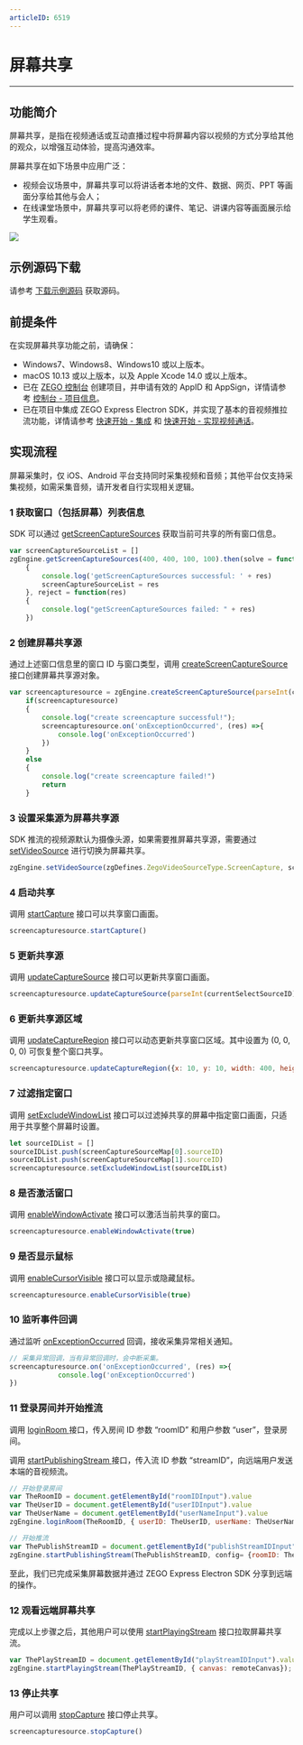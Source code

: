 ```yaml
---
articleID: 6519
---
```

# 屏幕共享

- - -

## 功能简介

屏幕共享，是指在视频通话或互动直播过程中将屏幕内容以视频的方式分享给其他的观众，以增强互动体验，提高沟通效率。

屏幕共享在如下场景中应用广泛：

- 视频会议场景中，屏幕共享可以将讲话者本地的文件、数据、网页、PPT 等画面分享给其他与会人；
- 在线课堂场景中，屏幕共享可以将老师的课件、笔记、讲课内容等画面展示给学生观看。

<Frame width="512" height="auto" caption=""><img src="https://storage.zego.im/sdk-doc/Pics/Express/screen_share_scene_new.png" /></Frame>

## 示例源码下载

请参考 [下载示例源码](!DownloadDemo/DownloadDemo) 获取源码。

## 前提条件

在实现屏幕共享功能之前，请确保：

- Windows7、Windows8、Windows10 或以上版本。
- macOS 10.13 或以上版本，以及 Apple Xcode 14.0 或以上版本。
- 已在 [ZEGO 控制台](https://console.zego.im) 创建项目，并申请有效的 AppID 和 AppSign，详情请参考 [控制台 - 项目信息](/console/project-info)。
- 已在项目中集成 ZEGO Express Electron SDK，并实现了基本的音视频推拉流功能，详情请参考 [快速开始 - 集成](!ExpressVideoSDK-Integration/SDK_Integration) 和 [快速开始 - 实现视频通话](!ExpressVideoSDK-Integration/Solution_Implementation)。


## 实现流程

<Warning title="注意">
屏幕采集时，仅 iOS、Android 平台支持同时采集视频和音频；其他平台仅支持采集视频，如需采集音频，请开发者自行实现相关逻辑。
</Warning>

### 1 获取窗口（包括屏幕）列表信息

SDK 可以通过 [getScreenCaptureSources](@getScreenCaptureSources) 获取当前可共享的所有窗口信息。

```js
var screenCaptureSourceList = []
zgEngine.getScreenCaptureSources(400, 400, 100, 100).then(solve = function(res)
    {
        console.log('getScreenCaptureSources successful: ' + res)
        screenCaptureSourceList = res
    }, reject = function(res)
    {
        console.log("getScreenCaptureSources failed: " + res)
    })
```

### 2 创建屏幕共享源

通过上述窗口信息里的窗口 ID 与窗口类型，调用 [createScreenCaptureSource](@createScreenCaptureSource) 接口创建屏幕共享源对象。

```js
var screencapturesource = zgEngine.createScreenCaptureSource(parseInt(currentSelectSourceID), getScreenCaptureType(currentSelectSourceID))
    if(screencapturesource)
    {
        console.log("create screencapture successful!");
        screencapturesource.on('onExceptionOccurred', (res) =>{
            console.log('onExceptionOccurred')
        })
    }
    else
    {
        console.log("create screencapture failed!")
        return
    }
```

### 3 设置采集源为屏幕共享源

SDK 推流的视频源默认为摄像头源，如果需要推屏幕共享源，需要通过 [setVideoSource](@setVideoSource) 进行切换为屏幕共享。

```js
zgEngine.setVideoSource(zgDefines.ZegoVideoSourceType.ScreenCapture, screencapturesource.getIndex(), zgDefines.ZegoPublishChannel.Main)
```

### 4 启动共享

调用 [startCapture](@startCapture) 接口可以共享窗口画面。

```js
screencapturesource.startCapture()
```

### 5 更新共享源

调用 [updateCaptureSource](@updateCaptureSource) 接口可以更新共享窗口画面。

```js
screencapturesource.updateCaptureSource(parseInt(currentSelectSourceID), zgDefines.ZegoScreenCaptureSourceType.Window)
```

### 6 更新共享源区域

调用 [updateCaptureRegion](@updateCaptureRegion) 接口可以动态更新共享窗口区域。其中设置为 (0, 0, 0, 0) 可恢复整个窗口共享。


```js
screencapturesource.updateCaptureRegion({x: 10, y: 10, width: 400, height: 400})
```

### 7 过滤指定窗口

调用 [setExcludeWindowList](@setExcludeWindowList) 接口可以过滤掉共享的屏幕中指定窗口画面，只适用于共享整个屏幕时设置。

```js
let sourceIDList = []
sourceIDList.push(screenCaptureSourceMap[0].sourceID)
sourceIDList.push(screenCaptureSourceMap[1].sourceID)
screencapturesource.setExcludeWindowList(sourceIDList)
```

### 8 是否激活窗口

调用 [enableWindowActivate](@enableWindowActivate) 接口可以激活当前共享的窗口。

```js
screencapturesource.enableWindowActivate(true)
```

### 9 是否显示鼠标

调用 [enableCursorVisible](@enableCursorVisible) 接口可以显示或隐藏鼠标。

```js
screencapturesource.enableCursorVisible(true)
```

### 10 监听事件回调

通过监听 [onExceptionOccurred](!setting_callback#onExceptionOccurred) 回调，接收采集异常相关通知。

```js
// 采集异常回调，当有异常回调时，会中断采集。
screencapturesource.on('onExceptionOccurred', (res) =>{
            console.log('onExceptionOccurred')
})
```

### 11 登录房间并开始推流

调用 [loginRoom ](@loginRoom) 接口，传入房间 ID 参数 “roomID” 和用户参数 “user”，登录房间。

调用 [startPublishingStream ](@startPublishingStream) 接口，传入流 ID 参数 “streamID”，向远端用户发送本端的音视频流。


```js
// 开始登录房间
var TheRoomID = document.getElementById("roomIDInput").value
var TheUserID = document.getElementById("userIDInput").value
var TheUserName = document.getElementById("userNameInput").value
zgEngine.loginRoom(TheRoomID, { userID: TheUserID, userName: TheUserName});

// 开始推流
var ThePublishStreamID = document.getElementById("publishStreamIDInput").value
zgEngine.startPublishingStream(ThePublishStreamID, config= {roomID: TheRoomID}, zgDefines.ZegoPublishChannel.Main);

```

至此，我们已完成采集屏幕数据并通过 ZEGO Express Electron SDK 分享到远端的操作。

### 12 观看远端屏幕共享

完成以上步骤之后，其他用户可以使用 [startPlayingStream](@startPlayingStream) 接口拉取屏幕共享流。

```js
var ThePlayStreamID = document.getElementById("playStreamIDInput").value
zgEngine.startPlayingStream(ThePlayStreamID, { canvas: remoteCanvas});
```
### 13 停止共享

用户可以调用 [stopCapture](@stopCapture) 接口停止共享。

```js
screencapturesource.stopCapture()
```
